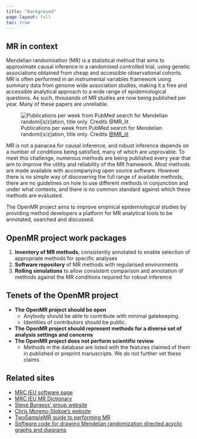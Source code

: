 ```yaml
---
title: "Background"
page-layout: full
toc: true
---
```


## MR in context

Mendelian randomisation (MR) is a statistical method that aims to approximate causal inference in a randomised controlled trial, using genetic associations obtained from cheap and accessible observational cohorts. MR is often performed in an instrumental variables framework using summary data from genome wide association studies, making it a free and accessible analytical approach to a wide range of epidemiological questions. As such, thousands of MR studies are now being published per year. Many of these papers are unreliable.

![Publications per week from PubMed search for Mendelian randomi[s/z]ation, title only. Credits [@MR_lit](https://twitter.com/Mendelian_lit)](https://github.com/remlapmot/PubmedPlot/blob/gh-pages/articles/mr_files/figure-html/mr_fig-1.svg?raw=true){fig-alt="Scatter plot of publications per week from PubMed search for Mendelian randomi[s/z]ation in the title only."}

MR is not a panacea for causal inference, and robust inference depends on a number of conditions being satisfied, many of which are unprovable. To meet this challenge, numerous methods are being published every year that aim to improve the utility and reliability of the MR framework. Most methods are made available with accompanying open source software. However there is no simple way of discovering the full range of available methods, there are no guidelines on how to use different methods in conjunction and under what contexts, and there is no common standard against which these methods are evaluated.

The OpenMR project aims to improve empirical epidemiological studies by providing method developers a platform for MR analytical tools to be annotated, searched and discussed.

## OpenMR project work packages

1. **Inventory of MR methods**, consistently annotated to enable selection of appropriate methods for specific analyses
2. **Software repository** of MR methods with regularised environments
3. **Rolling simulations** to allow consistent comparison and annotation of methods against the MR conditions required for robust inference


## Tenets of the OpenMR project

- **The OpenMR project should be open**
    - Anybody should be able to contribute with minimal gatekeeping.
    - Identities of contributors should be public.
- **The OpenMR project should represent methods for a diverse set of analysis settings and concerns**
- **The OpenMR project does not perform scientific review**
    - Methods in the database are listed with the features claimed of them in published or preprint manuscripts. We do not further vet these claims

## Related sites

* [MRC IEU software page](https://mrcieu.github.io/#software-overview)
* [MRC IEU MR Dictionary](https://mr-dictionary.mrcieu.ac.uk)
* [Steve Burgess' group website](https://www.mendelianrandomization.com/index.php/software-code)
* [Chris Moreno-Stokoe's website](https://www.morenostok.io/mrsoftwarelist.html)
* [TwoSampleMR guide to performing MR](https://mrcieu.github.io/TwoSampleMR/)
* [Software code for drawing Mendelian randomization directed acyclic graphs and diagrams](https://remlapmot.github.io/mrdags/)
